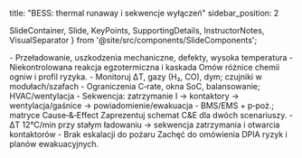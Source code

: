 title: "BESS: thermal runaway i sekwencje wyłączeń"
sidebar_position: 2

  SlideContainer, 
  Slide, 
  KeyPoints, 
  SupportingDetails, 
  InstructorNotes,
  VisualSeparator 
} from '@site/src/components/SlideComponents';

<SlideContainer>

<Slide title="⚠️ Thermal runaway — mechanizm" type="danger">

<KeyPoints title="📋 Czynniki">
- Przeładowanie, uszkodzenia mechaniczne, defekty, wysoka temperatura
</KeyPoints>

<SupportingDetails title="🔧 Zjawisko">
- Niekontrolowana reakcja egzotermiczna i kaskada
</SupportingDetails>

<InstructorNotes>
Omów różnice chemii ogniw i profil ryzyka.
</InstructorNotes>

</Slide>

<VisualSeparator type="technical" />

<Slide title="🛡️ Detekcja, prewencja i sekwencje" type="tip">

<KeyPoints title="📋 Zasady">
- Monitoruj ΔT, gazy (H₂, CO), dym; czujniki w modułach/szafach
- Ograniczenia C‑rate, okna SoC, balansowanie; HVAC/wentylacja
- Sekwencja: zatrzymanie I → kontaktory → wentylacja/gaśnice → powiadomienie/ewakuacja
</KeyPoints>

<SupportingDetails title="🔍 Integracja">
- BMS/EMS + p‑poż.; matryce Cause‑&‑Effect
</SupportingDetails>

<InstructorNotes>
Zaprezentuj schemat C&E dla dwóch scenariuszy.
</InstructorNotes>

</Slide>

<VisualSeparator type="success" />

<Slide title="📈 Przykład" type="success">

<KeyPoints title="📋 Case">
- ΔT 12°C/min przy stałym ładowaniu → sekwencja zatrzymania i otwarcia kontaktorów
</KeyPoints>

<SupportingDetails title="🔧 Efekt">
- Brak eskalacji do pożaru
</SupportingDetails>

<InstructorNotes>
Zachęć do omówienia DPIA ryzyk i planów ewakuacyjnych.
</InstructorNotes>

</Slide>

</SlideContainer>


